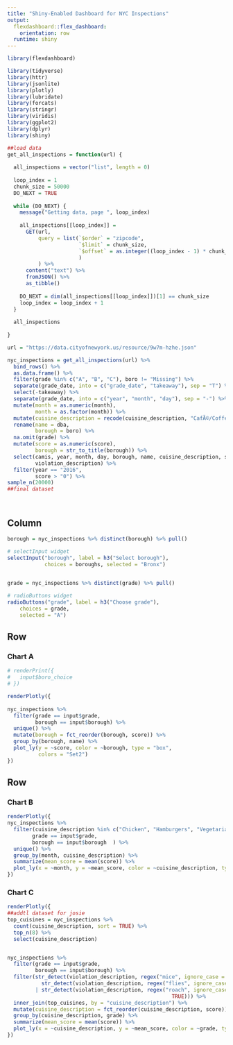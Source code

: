 ```yaml
---
title: "Shiny-Enabled Dashboard for NYC Inspections"
output: 
  flexdashboard::flex_dashboard:
    orientation: row
  runtime: shiny
---
```


```r
library(flexdashboard)
```


```r
library(tidyverse)
library(httr)
library(jsonlite)
library(plotly)
library(lubridate)
library(forcats)
library(stringr)
library(viridis)
library(ggplot2)
library(dplyr)
library(shiny)
```

```r
##load data
get_all_inspections = function(url) {
  
  all_inspections = vector("list", length = 0)
  
  loop_index = 1
  chunk_size = 50000
  DO_NEXT = TRUE
  
  while (DO_NEXT) {
    message("Getting data, page ", loop_index)
    
    all_inspections[[loop_index]] = 
      GET(url,
          query = list(`$order` = "zipcode",
                       `$limit` = chunk_size,
                       `$offset` = as.integer((loop_index - 1) * chunk_size)
                       )
          ) %>%
      content("text") %>%
      fromJSON() %>%
      as_tibble()
    
    DO_NEXT = dim(all_inspections[[loop_index]])[1] == chunk_size
    loop_index = loop_index + 1
  }
  
  all_inspections
  
}

url = "https://data.cityofnewyork.us/resource/9w7m-hzhe.json"

nyc_inspections = get_all_inspections(url) %>%
  bind_rows() %>% 
  as.data.frame() %>% 
  filter(grade %in% c("A", "B", "C"), boro != "Missing") %>% 
  separate(grade_date, into = c("grade_date", "takeaway"), sep = "T") %>%
  select(-takeaway) %>% 
  separate(grade_date, into = c("year", "month", "day"), sep = "-") %>%
  mutate(month = as.numeric(month),
         month = as.factor(month)) %>% 
  mutate(cuisine_description = recode(cuisine_description, "CafÃ©/Coffee/Tea" = "Cafe", "Latin (Cuban, Dominican, Puerto Rican, South & Central American)" = "Latin")) %>%
  rename(name = dba,
         borough = boro) %>% 
  na.omit(grade) %>% 
  mutate(score = as.numeric(score),
         borough = str_to_title(borough)) %>%
  select(camis, year, month, day, borough, name, cuisine_description, score, grade, 
         violation_description) %>% 
  filter(year == "2016",
         score > "0") %>% 
sample_n(20000)
##final dataset




```


Column {.sidebar}
-----------------------------------------------------------------------

```r
borough = nyc_inspections %>% distinct(borough) %>% pull()

# selectInput widget
selectInput("borough", label = h3("Select borough"),
            choices = boroughs, selected = "Bronx")

  
grade = nyc_inspections %>% distinct(grade) %>% pull()

# radioButtons widget
radioButtons("grade", label = h3("Choose grade"),
    choices = grade, 
    selected = "A")
```


Row
-----------------------------------------------------------------------

### Chart A

```r
# renderPrint({ 
#   input$boro_choice
# })

renderPlotly({
    
nyc_inspections %>% 
  filter(grade == input$grade,
         borough == input$borough) %>% 
  unique() %>% 
  mutate(borough = fct_reorder(borough, score)) %>% 
  group_by(borough, name) %>% 
  plot_ly(y = ~score, color = ~borough, type = "box",
          colors = "Set2")
})
```

Row {.tabset .tabset-fade}
-----------------------------------------------------------------------

### Chart B

```r
renderPlotly({
nyc_inspections %>% 
  filter(cuisine_description %in% c("Chicken", "Hamburgers", "Vegetarian"),
        grade == input$grade,
        borough == input$borough  ) %>%
  unique() %>% 
  group_by(month, cuisine_description) %>% 
  summarize(mean_score = mean(score)) %>% 
  plot_ly(x = ~month, y = ~mean_score, color = ~cuisine_description, type = "scatter") 
})
```

### Chart C

```r

renderPlotly({ 
##addtl dataset for josie
top_cuisines = nyc_inspections %>%
  count(cuisine_description, sort = TRUE) %>% 
  top_n(8) %>% 
  select(cuisine_description) 


nyc_inspections %>% 
  filter(grade == input$grade,
         borough == input$borough) %>% 
  filter(str_detect(violation_description, regex("mice", ignore_case = TRUE)) |
           str_detect(violation_description, regex("flies", ignore_case = TRUE))
         | str_detect(violation_description, regex("roach", ignore_case =
                                                     TRUE))) %>%
  inner_join(top_cuisines, by = "cuisine_description") %>%
  mutate(cuisine_description = fct_reorder(cuisine_description, score)) %>%
  group_by(cuisine_description, grade) %>%
  summarize(mean_score = mean(score)) %>%
  plot_ly(x = ~cuisine_description, y = ~mean_score, color = ~grade, type = "bar")
})

```

